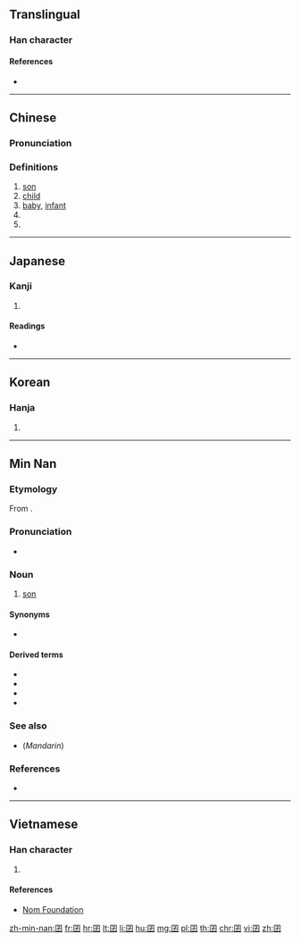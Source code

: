 {{character info/new}}
==Translingual==

===Han character===
{{Han char|rn=31|rad=囗|as=03|sn=6|four=60407|canj=WND|ids=⿴囗子}}

====References====
* {{Han ref|kx=0216.240|dkj=04688|dj=0422.020|hdz=10713.070|uh=56DD|ud=22237|bh=A65F|bd=42591}}

----

==Chinese==
{{zh-forms}}

===Pronunciation===
{{zh-pron
|m=jiǎn
|c=zai2,naam4
|h=pfs=
|md=
|mn=kiáⁿ
|w=
|mc=y
|oc=y
|cat=n
}}

===Definitions===
{{zh-hanzi}}

# [[son]]
# [[child]]
# [[baby]], [[infant]]
# {{n-g|Diminutive suffix attached to nouns, equivalent to Mandarin {{zh-l|子}}.}}
# {{n-g|Diminutive suffix attached to classifiers.}}

----

==Japanese==

===Kanji===
{{ja-kanji|grade=|rs=囗03}}

# {{defn|lang=ja|sort=囗03}}

====Readings====
* {{ja-readings|on=[[けん]] (ken), [[げん]] (gen), [[がち]] (gachi)|kun=[[こども]] (kodomo)}}

----

==Korean==

===Hanja===
{{ko-hanja|hangeul=건|rv=geon|mr=kŏn}}

# {{defn|lang=ko|sort=囗03}}

----

==Min Nan==
{{zh-forms}}

===Etymology===
From {{etyl|mkh-pro|km}} {{m|mkh-pro|*kuun}}.

===Pronunciation===
* {{IPA|[ kiã˥˧ ]|lang=nan}}

===Noun===
{{nan-noun|ts|poj=[[kiáⁿ]] (kiaⁿ<sup>2</sup>)|pojt=kiaⁿ2|rs=囗03}}

# [[son]]

====Synonyms====
* {{zh-l|後生|[[hāu-seⁿ]]; [[hāu-siⁿ]]}}

====Derived terms====
* {{zh-l|查某囝|[[cha-bó͘-kiáⁿ]]|girl}}
* {{zh-l|查埔囝|[[cha-po͘-kiáⁿ]]; [[ta-po͘-kiáⁿ]]|boy}}
* {{zh-l|囝婿|[[kiáⁿ-sài]]|son-in-law}}
* {{zh-l|病囝|[[pēⁿ-kiáⁿ]]; [[pīⁿ-kiáⁿ]]|morning sickness}}

===See also===
* (''Mandarin'') {{zh-l|兒子|érzi}}

===References===
*{{thcwd|2134}}

----

==Vietnamese==

===Han character===
{{vi-hantu|[[cưởng]], [[kiển]], [[niên]]|rs=囗03}}

# {{defn|lang=vi|sort=囗03}}

====References====
* [http://nomfoundation.org/common/nom_details.php?codepoint=56dd Nom Foundation]

[[zh-min-nan:囝]]
[[fr:囝]]
[[hr:囝]]
[[lt:囝]]
[[li:囝]]
[[hu:囝]]
[[mg:囝]]
[[pl:囝]]
[[th:囝]]
[[chr:囝]]
[[vi:囝]]
[[zh:囝]]